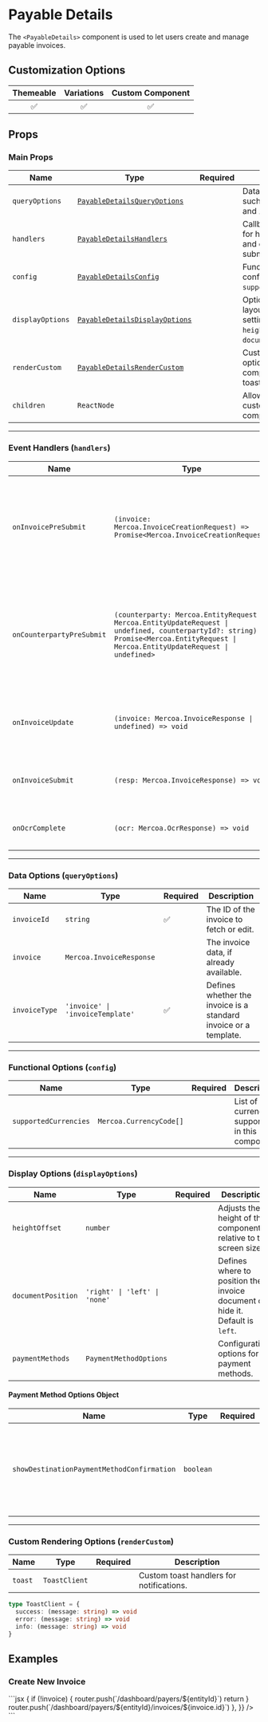 
# Payable Details

The `<PayableDetails>` component is used to let users create and manage payable invoices.

## Customization Options

| Themeable | Variations | Custom Component |
| :-------: | :--------: | :--------------: |
|    ✅     |     ✅     |        ✅        |

## Props

### Main Props

| Name             | Type                                                      | Required | Description                                                                                  |
| ---------------- | --------------------------------------------------------- | -------- | -------------------------------------------------------------------------------------------- |
| `queryOptions`   | [`PayableDetailsQueryOptions`](#data-options)             |          | Data-related options such as `invoiceId` and `invoiceType`.                                  |
| `handlers`       | [`PayableDetailsHandlers`](#handlers)                     |          | Callback functions for handling invoice and counterparty submissions.                        |
| `config`         | [`PayableDetailsConfig`](#functional-options)             |          | Functional configurations like `supportedCurrencies`.                                        |
| `displayOptions` | [`PayableDetailsDisplayOptions`](#display-options)        |          | Options to adjust layout and visibility settings like `heightOffset` and `documentPosition`. |
| `renderCustom`   | [`PayableDetailsRenderCustom`](#custom-rendering-options) |          | Custom rendering options for specific components such as toast notifications.                |
| `children`       | `ReactNode`                                               |          | Allows rendering custom children components.                                                 |

---

<a id="handlers"></a>
### Event Handlers (`handlers`)

| Name                      | Type                                                                                                                                                                                   | Required | Description                                                                                               |
| ------------------------- | -------------------------------------------------------------------------------------------------------------------------------------------------------------------------------------- | -------- | --------------------------------------------------------------------------------------------------------- |
| `onInvoicePreSubmit`      | `(invoice: Mercoa.InvoiceCreationRequest) => Promise<Mercoa.InvoiceCreationRequest>`                                                                                                   |          | Called before submitting an invoice. Useful for modifying or validating invoice data before submission.   |
| `onCounterpartyPreSubmit` | `(counterparty: Mercoa.EntityRequest \| Mercoa.EntityUpdateRequest \| undefined, counterpartyId?: string) => Promise<Mercoa.EntityRequest \| Mercoa.EntityUpdateRequest \| undefined>` |          | Called before submitting a counterparty entity. Useful for adding custom fields or preventing submission. |
| `onInvoiceUpdate`         | `(invoice: Mercoa.InvoiceResponse \| undefined) => void`                                                                                                                               |          | Triggered when an invoice is created, updated, or deleted.                                                |
| `onInvoiceSubmit`         | `(resp: Mercoa.InvoiceResponse) => void`                                                                                                                                               |          | Triggered when an invoice is successfully submitted.                                                      |
| `onOcrComplete`           | `(ocr: Mercoa.OcrResponse) => void`                                                                                                                                                    |          | Triggered when OCR processing is complete.                                                                |

---

<a id="data-options"></a>
### Data Options (`queryOptions`)

| Name          | Type                             | Required | Description                                                      |
| ------------- | -------------------------------- | -------- | ---------------------------------------------------------------- |
| `invoiceId`   | `string`                         | ✅       | The ID of the invoice to fetch or edit.                          |
| `invoice`     | `Mercoa.InvoiceResponse`         |          | The invoice data, if already available.                          |
| `invoiceType` | `'invoice' \| 'invoiceTemplate'` | ✅       | Defines whether the invoice is a standard invoice or a template. |

---

<a id="functional-options"></a>
### Functional Options (`config`)

| Name                  | Type                    | Required | Description                                     |
| --------------------- | ----------------------- | -------- | ----------------------------------------------- |
| `supportedCurrencies` | `Mercoa.CurrencyCode[]` |          | List of currencies supported in this component. |

---

<a id="display-options"></a>
### Display Options (`displayOptions`)

| Name               | Type                          | Required | Description                                                                   |
| ------------------ | ----------------------------- | -------- | ----------------------------------------------------------------------------- |
| `heightOffset`     | `number`                      |          | Adjusts the height of the component relative to the screen size.              |
| `documentPosition` | `'right' \| 'left' \| 'none'` |          | Defines where to position the invoice document or hide it. Default is `left`. |
| `paymentMethods`   | `PaymentMethodOptions`        |          | Configuration options for payment methods.                                    |

#### Payment Method Options Object

| Name                                       | Type      | Required | Description                                                                   |
| ------------------------------------------ | --------- | -------- | ----------------------------------------------------------------------------- |
| `showDestinationPaymentMethodConfirmation` | `boolean` |          | Whether to show confirmation for destination payment method. Default is true. |

---

<a id="custom-rendering-options"></a>
### Custom Rendering Options (`renderCustom`)

| Name    | Type          | Required | Description                              |
| ------- | ------------- | -------- | ---------------------------------------- |
| `toast` | `ToastClient` |          | Custom toast handlers for notifications. |

```typescript
type ToastClient = {
  success: (message: string) => void
  error: (message: string) => void
  info: (message: string) => void
}
```

## Examples

### Create New Invoice

<ComponentContainer>
  <PayableDetails queryOptions={{ invoiceId: '', invoiceType: 'invoice' }} />
  ```jsx
  <PayableDetails
    queryOptions={{ invoiceId: '', invoiceType: 'invoice' }}
    handlers={{
      onInvoiceUpdate: (invoice) => {
        if (!invoice) {
          router.push(`/dashboard/payers/${entityId}`)
          return
        }
        router.push(`/dashboard/payers/${entityId}/invoices/${invoice.id}`)
      },
    }}
  />
  ```
</ComponentContainer>

